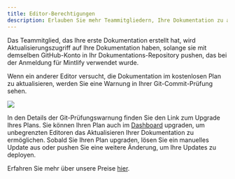 ```yaml
---
title: Editor-Berechtigungen
description: Erlauben Sie mehr Teammitgliedern, Ihre Dokumentation zu aktualisieren
---
```


Das Teammitglied, das Ihre erste Dokumentation erstellt hat, wird Aktualisierungszugriff auf Ihre Dokumentation haben, solange sie mit demselben GitHub-Konto in Ihr Dokumentations-Repository pushen, das bei der Anmeldung für Mintlify verwendet wurde.

Wenn ein anderer Editor versucht, die Dokumentation im kostenlosen Plan zu aktualisieren, werden Sie eine Warnung in Ihrer Git-Commit-Prüfung sehen.

<Frame>
  <img className="rounded-md" src="/images/editor-gate.png" />
</Frame>

In den Details der Git-Prüfungswarnung finden Sie den Link zum Upgrade Ihres Plans. Sie können Ihren Plan auch im [Dashboard](https://dashboard.mintlify.com) upgraden, um unbegrenzten Editoren das Aktualisieren Ihrer Dokumentation zu ermöglichen. Sobald Sie Ihren Plan upgraden, lösen Sie ein manuelles Update aus oder pushen Sie eine weitere Änderung, um Ihre Updates zu deployen.

Erfahren Sie mehr über unsere Preise [hier](https://mintlify.com/pricing).
